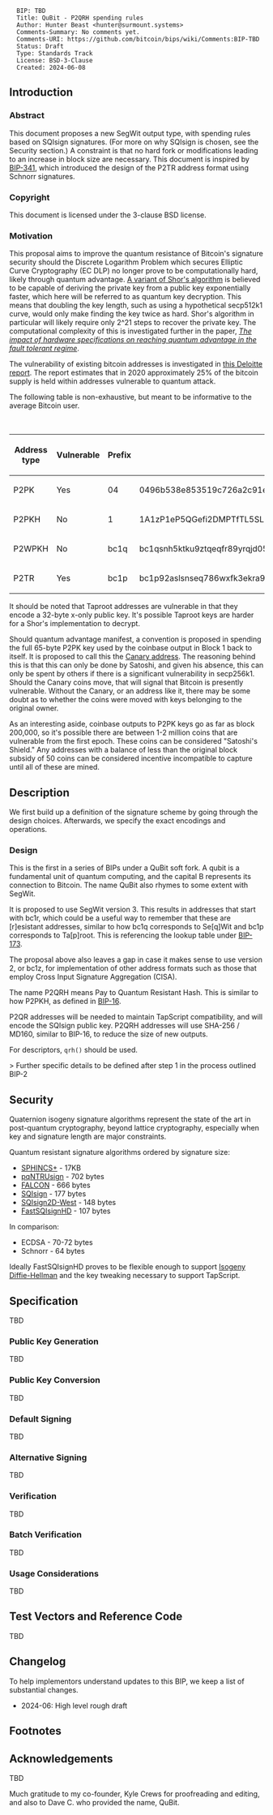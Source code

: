 <pre>
  BIP: TBD
  Title: QuBit - P2QRH spending rules
  Author: Hunter Beast <hunter@surmount.systems>
  Comments-Summary: No comments yet.
  Comments-URI: https://github.com/bitcoin/bips/wiki/Comments:BIP-TBD
  Status: Draft
  Type: Standards Track
  License: BSD-3-Clause
  Created: 2024-06-08
</pre>

== Introduction ==

=== Abstract ===

This document proposes a new SegWit output type, with spending rules based on SQIsign signatures. (For more on why SQIsign is chosen, see the Security section.) A constraint is that no hard fork or modifications leading to an increase in block size are necessary. This document is inspired by [https://github.com/bitcoin/bips/blob/master/bip-0341.mediawiki BIP-341], which introduced the design of the P2TR address format using Schnorr signatures.

=== Copyright ===

This document is licensed under the 3-clause BSD license.

=== Motivation ===

This proposal aims to improve the quantum resistance of Bitcoin's signature security should the Discrete Logarithm Problem which secures Elliptic Curve Cryptography (EC DLP) no longer prove to be computationally hard, likely through quantum advantage. [https://arxiv.org/pdf/quant-ph/0301141 A variant of Shor's algorithm] is believed to be capable of deriving the private key from a public key exponentially faster, which here will be referred to as quantum key decryption. This means that doubling the key length, such as using a hypothetical secp512k1 curve, would only make finding the key twice as hard. Shor's algorithm in particular will likely require only 2^21 steps to recover the private key. The computational complexity of this is investigated further in the paper, [https://pubs.aip.org/avs/aqs/article/4/1/013801/2835275/The-impact-of-hardware-specifications-on-reaching ''The impact of hardware specifications on reaching quantum advantage in the fault tolerant regime''].

The vulnerability of existing bitcoin addresses is investigated in [https://www2.deloitte.com/nl/nl/pages/innovatie/artikelen/quantum-computers-and-the-bitcoin-blockchain.html this Deloitte report]. The report estimates that in 2020 approximately 25% of the bitcoin supply is held within addresses vulnerable to quantum attack.

The following table is non-exhaustive, but meant to be informative to the average Bitcoin user.

{|
|+ Vulnerable address types
|-
! Address type !! Vulnerable !! Prefix !! Example
|-
| P2PK || Yes || 04 || 0496b538e853519c726a2c91e61ec11600ae1390813a627c66fb8be7947be63c52da7589379515d4e0a604f8141781e62294721166bf621e73a82cbf2342c858ee
|-
| P2PKH || No || 1 || 1A1zP1eP5QGefi2DMPTfTL5SLmv7DivfNa
|-
| P2WPKH || No || bc1q || bc1qsnh5ktku9ztqeqfr89yrqjd05eh58nah884mku
|-
| P2TR || Yes || bc1p || bc1p92aslsnseq786wxfk3ekra90ds9ku47qttupfjsqmmj4z82xdq4q3rr58u
|}

It should be noted that Taproot addresses are vulnerable in that they encode a 32-byte x-only public key. It's possible Taproot keys are harder for a Shor's implementation to decrypt.

Should quantum advantage manifest, a convention is proposed in spending the full 65-byte P2PK key used by the coinbase output in Block 1 back to itself. It is proposed to call this the [https://mempool.space/address/0496b538e853519c726a2c91e61ec11600ae1390813a627c66fb8be7947be63c52da7589379515d4e0a604f8141781e62294721166bf621e73a82cbf2342c858ee Canary address]. The reasoning behind this is that this can only be done by Satoshi, and given his absence, this can only be spent by others if there is a significant vulnerability in secp256k1. Should the Canary coins move, that will signal that Bitcoin is presently vulnerable. Without the Canary, or an address like it, there may be some doubt as to whether the coins were moved with keys belonging to the original owner.

As an interesting aside, coinbase outputs to P2PK keys go as far as block 200,000, so it's possible there are between 1-2 million coins that are vulnerable from the first epoch. These coins can be considered "Satoshi's Shield." Any addresses with a balance of less than the original block subsidy of 50 coins can be considered incentive incompatible to capture until all of these are mined.

== Description ==

We first build up a definition of the signature scheme by going through the design choices. Afterwards, we specify the exact encodings and operations.

=== Design ===

This is the first in a series of BIPs under a QuBit soft fork. A qubit is a fundamental unit of quantum computing, and the capital B represents its connection to Bitcoin. The name QuBit also rhymes to some extent with SegWit.

It is proposed to use SegWit version 3. This results in addresses that start with bc1r, which could be a useful way to remember that these are [r]esistant addresses, similar to how bc1q corresponds to Se[q]Wit and bc1p corresponds to Ta[p]root. This is referencing the lookup table under [https://github.com/bitcoin/bips/blob/master/bip-0173.mediawiki#bech32 BIP-173].

The proposal above also leaves a gap in case it makes sense to use version 2, or bc1z, for implementation of other address formats such as those that employ Cross Input Signature Aggregation (CISA).

The name P2QRH means Pay to Quantum Resistant Hash. This is similar to how P2PKH, as defined in [https://github.com/bitcoin/bips/blob/master/bip-0016.mediawiki#specification BIP-16].

P2QR addresses will be needed to maintain TapScript compatibility, and will encode the SQIsign public key. P2QRH addresses will use SHA-256 / MD160, similar to BIP-16, to reduce the size of new outputs.

For descriptors, <code>qrh()</code> should be used.

> Further specific details to be defined after step 1 in the process outlined BIP-2

== Security ==

Quaternion isogeny signature algorithms represent the state of the art in post-quantum cryptography, beyond lattice cryptography, especially when key and signature length are major constraints.

Quantum resistant signature algorithms ordered by signature size:

* [https://sphincs.org SPHINCS+] - 17KB
* [https://eprint.iacr.org/2014/457.pdf pqNTRUsign] - 702 bytes
* [https://falcon-sign.info FALCON] - 666 bytes
* [https://sqisign.org SQIsign] - 177 bytes
* [https://eprint.iacr.org/2024/760.pdf SQIsign2D-West] - 148 bytes
* [https://link.springer.com/chapter/10.1007/978-3-031-58716-0_1 FastSQIsignHD] - 107 bytes

In comparison:

* ECDSA - 70-72 bytes
* Schnorr - 64 bytes

Ideally FastSQIsignHD proves to be flexible enough to support [https://www.pierrickdartois.fr/homepage/wp-content/uploads/2022/04/Report_OSIDH_DARTOIS.pdf Isogeny Diffie-Hellman] and the key tweaking necessary to support TapScript.


== Specification ==

TBD

=== Public Key Generation ===

TBD

=== Public Key Conversion ===

TBD

=== Default Signing ===

TBD

=== Alternative Signing ===

TBD

=== Verification ===

TBD

=== Batch Verification ===

TBD

=== Usage Considerations ===

TBD

== Test Vectors and Reference Code ==

TBD


== Changelog ==

To help implementors understand updates to this BIP, we keep a list of substantial changes.

* 2024-06: High level rough draft


== Footnotes ==

<references />


== Acknowledgements ==

TBD

Much gratitude to my co-founder, Kyle Crews for proofreading and editing, and also to Dave C. who provided the name, QuBit.
